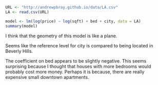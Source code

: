 

```r
URL <- "http://andrewpbray.github.io/data/LA.csv"
LA <- read.csv(URL)
```


```r

model <- lm(log(price) ~ log(sqft) + bed + city, data = LA) 
summary(model)
```

I think that the geometry of this model is like a plane. 

Seems like the reference level for city is compared to being located in Beverly Hills. 

The coefficient on bed appears to be slightly negative. This seems surprising because I thought that houses with more bedrooms would probably cost more money. Perhaps it is because, there are really expensive small downtown apartments. 



